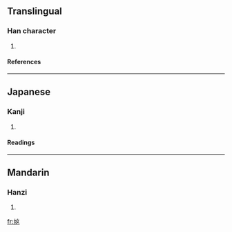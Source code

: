 ==Translingual==
===Han character===
{{Han char|rn=38|rad=女|as=03|sn=6|four=5401<sub>4</sub>|canj=大戈女 (KIV)}}
# {{defn|Han|sort=女03}}
====References====
{{Han ref|kx=0255.160|dkj=06055|dj=0519.010|hdz=21027.020|uh=597F|ud=22911|bh=C9D2|bd=51666}}
----
==Japanese==
===Kanji===
{{ja-kanji|grade=|rs=女03}}
# {{defn|Japanese}} 
====Readings====
{{ja-readings|on=[[がん]] (gan)|kun=}}
----
==Mandarin==
===Hanzi===
{{cmn-hanzi|pin=[[fàn]] ([[fan4]])|wg=fan<sup>4</sup>}}
# {{defn|Mandarin}}

[[fr:奿]]